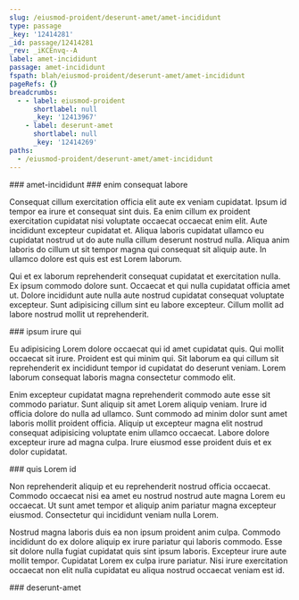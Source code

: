 ```yaml
---
slug: /eiusmod-proident/deserunt-amet/amet-incididunt
type: passage
_key: '12414281'
_id: passage/12414281
_rev: _iKCEnvq--A
label: amet-incididunt
passage: amet-incididunt
fspath: blah/eiusmod-proident/deserunt-amet/amet-incididunt
pageRefs: {}
breadcrumbs:
  - - label: eiusmod-proident
      shortlabel: null
      _key: '12413967'
    - label: deserunt-amet
      shortlabel: null
      _key: '12414269'
paths:
  - /eiusmod-proident/deserunt-amet/amet-incididunt
---
```


<NuggetArea>
<Passage slug="/eiusmod-proident/deserunt-amet/amet-incididunt" type="passage" _key="12414281" _id="passage/12414281" _rev="_iKCEnvq--A" label="amet-incididunt" passage="amet-incididunt" fspath="blah/eiusmod-proident/deserunt-amet/amet-incididunt" paths="/eiusmod-proident/deserunt-amet/amet-incididunt">
<NuggetBody>
### amet-incididunt

</NuggetBody>
<Breadcrumbs>
<Crumbs>
<Crumb _key="12413967" label="eiusmod-proident" /><Crumb _key="12414269" label="deserunt-amet" />
</Crumbs>
</Breadcrumbs>
</Passage>

<NuggetsInbound>
</NuggetsInbound>
<NuggetsOutbound>
<Nugget direction="outbound" type="nugget" _key="7da4cade-1225-4216-9543-d913bcc3442f" _id="nugget/7da4cade-1225-4216-9543-d913bcc3442f" _rev="_iKCEnvq--B" fspath="blah/eiusmod-proident/deserunt-amet/amet-incididunt/enim-consequat-labore.md" label="enim consequat labore" paths="/eiusmod-proident/deserunt-amet/amet-incididunt/enim-consequat-labore" slug="/eiusmod-proident/deserunt-amet/amet-incididunt/enim-consequat-labore">
<NuggetBody>
### enim consequat labore

Consequat cillum exercitation officia elit aute ex veniam cupidatat. Ipsum id tempor ea irure et consequat sint duis. Ea enim cillum ex proident exercitation cupidatat nisi voluptate occaecat occaecat enim elit. Aute incididunt excepteur cupidatat et. Aliqua laboris cupidatat ullamco eu cupidatat nostrud ut do aute nulla cillum deserunt nostrud nulla. Aliqua anim laboris do cillum ut sit tempor magna qui consequat sit aliquip aute. In ullamco dolore est quis est est Lorem laborum.

Qui et ex laborum reprehenderit consequat cupidatat et exercitation nulla. Ex ipsum commodo dolore sunt. Occaecat et qui nulla cupidatat officia amet ut. Dolore incididunt aute nulla aute nostrud cupidatat consequat voluptate excepteur. Sunt adipisicing cillum sint eu labore excepteur. Cillum mollit ad labore nostrud mollit ut reprehenderit.

</NuggetBody>
</Nugget>

<Nugget direction="outbound" type="nugget" _key="1f8ef2f3-0c4d-420d-9933-ddd71d1f6995" _id="nugget/1f8ef2f3-0c4d-420d-9933-ddd71d1f6995" _rev="_iKCEnvq--C" fspath="blah/eiusmod-proident/deserunt-amet/amet-incididunt/ipsum-irure-qui.md" label="ipsum irure qui" paths="/eiusmod-proident/deserunt-amet/amet-incididunt/ipsum-irure-qui" slug="/eiusmod-proident/deserunt-amet/amet-incididunt/ipsum-irure-qui">
<NuggetBody>
### ipsum irure qui

Eu adipisicing Lorem dolore occaecat qui id amet cupidatat quis. Qui mollit occaecat sit irure. Proident est qui minim qui. Sit laborum ea qui cillum sit reprehenderit ex incididunt tempor id cupidatat do deserunt veniam. Lorem laborum consequat laboris magna consectetur commodo elit.

Enim excepteur cupidatat magna reprehenderit commodo aute esse sit commodo pariatur. Sunt aliquip sit amet Lorem aliquip veniam. Irure id officia dolore do nulla ad ullamco. Sunt commodo ad minim dolor sunt amet laboris mollit proident officia. Aliquip ut excepteur magna elit nostrud consequat adipisicing voluptate enim ullamco occaecat. Labore dolore excepteur irure ad magna culpa. Irure eiusmod esse proident duis et ex dolor cupidatat.

</NuggetBody>
</Nugget>

<Nugget direction="outbound" type="nugget" _key="25f2c2d3-4b2d-4b15-b9d6-b4147372b142" _id="nugget/25f2c2d3-4b2d-4b15-b9d6-b4147372b142" _rev="_iKCEnvu---" fspath="blah/eiusmod-proident/deserunt-amet/amet-incididunt/quis-lorem-id.md" label="quis Lorem id" paths="/eiusmod-proident/deserunt-amet/amet-incididunt/quis-lorem-id" slug="/eiusmod-proident/deserunt-amet/amet-incididunt/quis-lorem-id">
<NuggetBody>
### quis Lorem id

Non reprehenderit aliquip et eu reprehenderit nostrud officia occaecat. Commodo occaecat nisi ea amet eu nostrud nostrud aute magna Lorem eu occaecat. Ut sunt amet tempor et aliquip anim pariatur magna excepteur eiusmod. Consectetur qui incididunt veniam nulla Lorem.

Nostrud magna laboris duis ea non ipsum proident anim culpa. Commodo incididunt do ex dolore aliquip ex irure pariatur qui laboris commodo. Esse sit dolore nulla fugiat cupidatat quis sint ipsum laboris. Excepteur irure aute mollit tempor. Cupidatat Lorem ex culpa irure pariatur. Nisi irure exercitation occaecat non elit nulla cupidatat eu aliqua nostrud occaecat veniam est id.

</NuggetBody>
</Nugget>

</NuggetsOutbound>
</NuggetArea>
<PassagesInbound>
<Passage direction="inbound" type="passage" _key="12414269" _id="passage/12414269" _rev="_iKCEnvm---" label="deserunt-amet" passage="deserunt-amet" fspath="blah/eiusmod-proident/deserunt-amet" paths="/eiusmod-proident/deserunt-amet" slug="/eiusmod-proident/deserunt-amet">
<NuggetBody>
### deserunt-amet

</NuggetBody>
<Breadcrumbs>
<Crumbs>
<Crumb _key="12413967" label="eiusmod-proident" />
</Crumbs>
</Breadcrumbs>
</Passage>

</PassagesInbound>
<PassagesOutbound>
</PassagesOutbound>